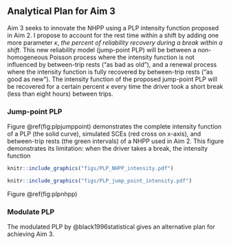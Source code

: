 Analytical Plan for Aim 3
-------------------------

Aim 3 seeks to innovate the NHPP using a PLP intensity function proposed in Aim 2. I propose to account for the rest time within a shift by adding one more parameter $\kappa$, *the percent of reliability recovery during a break within a shift*. This new reliability model (jump-point PLP) will be between a non-homogeneous Poisson process where the intensity function is not influenced by between-trip rests ("as bad as old"), and a renewal process where the intensity function is fully recovered by between-trip rests ("as good as new"). The intensity function of the proposed jump-point PLP will be recovered for a certain percent $\kappa$ every time the driver took a short break (less than eight hours) between trips.

### Jump-point PLP

Figure \@ref(fig:plpjumppoint) demonstrates the complete intensity function of a PLP (the solid curve), simulated SCEs (red cross on x-axis), and between-trip rests (the green intervals) of a NHPP used in Aim 2. This figure demonstrates its limitation: when the driver takes a break, the intensity function  
```r
knitr::include_graphics("figs/PLP_NHPP_intensity.pdf")
```

```r
knitr::include_graphics("figs/PLP_jump_point_intensity.pdf")
```

Figure \@ref(fig:plpnhpp)



<!--
```r
plp = function(t, beta = 2, theta = 10) return(beta*theta^(-beta)*t^(beta-1))
sim_plp_tau = function(tau = 30,
                       beta = 2,
                       theta = 10){
  # initialization
   s = 0; t = 0
  while (max(t) <= tau) {
    u <- runif(1)
    s <- s - log(u)
    t_new <- theta*s^(1/beta)
    t <- c(t, t_new)
  }
  t = t[c(-1, -length(t))] 
  
  return(t)
}
```

```r
pacman::p_load(ggplot2, dplyr)

set.seed(223)
tau0 = 13; beta0 = 1.2; theta0 = 2

# SCE time
t_SCE = sim_plp_tau(tau = tau0, beta = beta0, theta = theta0)
shift_id= rep(0, length(t_SCE))
SCE = data.frame(shift_id, t_SCE)

# Rest
rest_time = c(4, 5, 8.2, 9.2)
REST1 = data.frame(xaxis = c(rest_time[1:2], rev(rest_time[1:2])),
                   yaxis = rep(c(0,max(INTENS$intensity)), each = 2))
REST2 = data.frame(xaxis = c(rest_time[3:4], rev(rest_time[3:4])),
                   yaxis = rep(c(0,max(INTENS$intensity)), each = 2))

# Intensity and limit
INTENS = data.frame(t = seq(0, tau0, 0.001),
                    intensity = plp(seq(0, tau0, 0.001), beta0, theta0)) %>% 
  mutate(type = ifelse(((t >= rest_time[1] & t <= rest_time[2])|(t >= rest_time[3] & t <= rest_time[4])), 0.2, 1))


# plot
p0 = ggplot() + 
  geom_line(data = INTENS, aes(x = t, y = intensity), size = 0.8) + 
  geom_point(data = SCE, aes(x = t_SCE, y = shift_id), 
             alpha = 1, shape = 4, color = 'red', size = 2, stroke = 1.5) + 
  geom_segment(data = LIM, 
               aes(x = start_time, xend = end_time, y = shift_id, yend = shift_id),
               arrow = arrow(length = unit(0.2, "cm")), lineend = 'butt', size = 0.8) + 
  scale_x_continuous(expand = c(0.001, 0))+
  scale_y_continuous(labels = c(0, max_int), breaks = c(0, max_int), 
                     expand = c(0.02, 0)) +
  geom_polygon(data = REST1, aes(xaxis, yaxis),
               fill="green", alpha = 0.2) + 
  geom_polygon(data = REST2, aes(xaxis, yaxis),
               fill="green", alpha = 0.2) +
  labs(x = unname(latex2exp::TeX('Time to SCEs (hours), $t_1$ - $t_n$')), 
       y = "intensity") + 
  geom_text(aes(x = c(4.5, 8.7), y = rep(max_int/2, 2), 
                label = c("rest 1","rest 2"))) +
  theme_bw()+
  theme(panel.grid = element_blank())
p0
ggsave("figs/PLP_NHPP_intensity.pdf", p0, width = 10, height = 6.18)
```

```r
set.seed(223)
tau0 = 13; beta0 = 1.2; theta0 = 2; kappa = 0.5

# SCE time
t_SCE = sim_plp_tau(tau = tau0, beta = beta0, theta = theta0)
shift_id= rep(0, length(t_SCE))
SCE = data.frame(shift_id, t_SCE)

# Rest
rest_time = c(4, 5, 8.2, 9.2)
REST1 = data.frame(xaxis = c(rest_time[1:2], rev(rest_time[1:2])),
                   yaxis = rep(c(0,max(INTENS$intensity)), each = 2))
REST2 = data.frame(xaxis = c(rest_time[3:4], rev(rest_time[3:4])),
                   yaxis = rep(c(0,max(INTENS$intensity)), each = 2))

# Intensity and limit
INTENS = data.frame(t = seq(0, tau0, 0.001),
                    intensity = plp(seq(0, tau0, 0.001), beta0, theta0)) %>% 
  mutate(intensity1 = case_when(
    t >= rest_time[2] & t <= rest_time[3] ~ intensity*kappa^1,
    t >= rest_time[4]  ~ intensity*kappa^2,
     TRUE ~ intensity*kappa^0))

# plot
p1 = ggplot() + 
  geom_line(data = INTENS[INTENS$t <= rest_time[1],], 
            aes(x = t, y = intensity1), size = 0.8) + 
  geom_line(data = INTENS[INTENS$t >= rest_time[2]&INTENS$t <= rest_time[3],], 
            aes(x = t, y = intensity1), size = 0.8) + 
  geom_line(data = INTENS[INTENS$t >= rest_time[4],], 
            aes(x = t, y = intensity1), size = 0.8) + 
  geom_line(data = INTENS, 
            aes(x = t, y = intensity), alpha = 0.3, size = 0.8)+
  geom_point(data = SCE, aes(x = t_SCE, y = shift_id), 
             alpha = 1, shape = 4, color = 'red', size = 2, stroke = 1.5) + 
  geom_segment(data = LIM, 
               aes(x = start_time, xend = end_time, y = shift_id, yend = shift_id),
               arrow = arrow(length = unit(0.2, "cm")), lineend = 'butt', size = 0.8) + 
  scale_x_continuous(expand = c(0.001, 0))+
  scale_y_continuous(labels = c(0, max_int), breaks = c(0, max_int), 
                     expand = c(0.02, 0)) +
  geom_polygon(data = REST1, aes(xaxis, yaxis),
               fill="green", alpha = 0.2) + 
  geom_polygon(data = REST2, aes(xaxis, yaxis),
               fill="green", alpha = 0.2) +
  labs(x = unname(latex2exp::TeX('Time to SCEs (hours), $t_1$ - $t_n$')), 
       y = "intensity") + 
  geom_text(aes(x = c(4.5, 8.7), y = rep(max_int/2, 2), 
                label = c("rest 1","rest 2"))) +
  theme_bw()+
  theme(panel.grid = element_blank())#panel.border = element_blank()
p1
ggsave("figs/PLP_jump_point_intensity.pdf", p1, width = 10, height = 6.18)
```
-->


### Modulate PLP

The modulated PLP by @black1996statistical gives an alternative plan for achieving Aim 3.